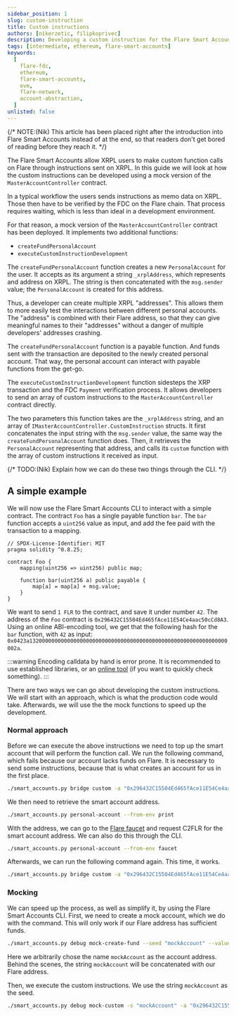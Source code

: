 ```yaml
---
sidebar_position: 1
slug: custom-instruction
title: Custom instructions
authors: [nikerzetic, filipkoprivec]
description: Developing a custom instruction for the Flare Smart Accounts.
tags: [intermediate, ethereum, flare-smart-accounts]
keywords:
  [
    flare-fdc,
    ethereum,
    flare-smart-accounts,
    evm,
    flare-network,
    account-abstraction,
  ]
unlisted: false
---
```


{/* NOTE:(Nik) This article has been placed right after the introduction into Flare Smart Accounts instead of at the end, so that readers don't get bored of reading before they reach it. */}


The Flare Smart Accounts allow XRPL users to make custom function calls on Flare through instructions sent on XRPL.
In this guide we will look at how the custom instructions can be developed using a mock version of the `MasterAccountController` contract.

In a typical workflow the users sends instructions as memo data on XRPL.
Those then have to be verified by the FDC on the Flare chain.
That process requires waiting, which is less than ideal in a development environment.

For that reason, a mock version of the `MasterAccountController` contract has been deployed.
It implements two additional functions:

- `createFundPersonalAccount`
- `executeCustomInstructionDevelopment`

The `createFundPersonalAccount` function creates a new `PersonalAccount` for the user.
It accepts as its argument a string `_xrplAddress`, which represents and address on XRPL.
The string is then concatenated with the `msg.sender` value;
the `PersonalAccount` is created for this address.

Thus, a developer can create multiple XRPL "addresses".
This allows them to more easily test the interactions between different personal accounts.
The "address" is combined with their Flare address, so that they can give meaningful names to their "addresses" without a danger of multiple developers' addresses crashing.

The `createFundPersonalAccount` function is a payable function.
And funds sent with the transaction are deposited to the newly created personal account.
That way, the personal account can interact with payable functions from the get-go.

The `executeCustomInstructionDevelopment` function sidesteps the XRP transaction and the FDC `Payment` verification process.
It allows developers to send an array of custom instructions to the `MasterAccountController` contract directly.

The two parameters this function takes are the `_xrplAddress` string, and an array of `IMasterAccountController.CustomInstruction` structs.
It first concatenates the input string with the `msg.sender` value, the same way the `createFundPersonalAccount` function does.
Then, it retrieves the `PersonalAccount` representing that address, and calls its `custom` function with the array of custom instructions it received as input.

{/* TODO:(Nik) Explain how we can do these two things through the CLI. */}

## A simple example

We will now use the Flare Smart Accounts CLI to interact with a simple contract.
The contract `Foo` has a single payable function `bar`.
The `bar` function accepts a `uint256` value as input, and add the fee paid with the transaction to a mapping.

```Solidity
// SPDX-License-Identifier: MIT
pragma solidity ^0.8.25;

contract Foo {
    mapping(uint256 => uint256) public map;

    function bar(uint256 a) public payable {
        map[a] = map[a] + msg.value;
    }
}
```

We want to send `1 FLR` to the contract, and save it under number `42`.
The address of the `Foo` contract is `0x296432C15504Ed465fAce11E54Ce4aac50cCd8A3`.
Using an online ABI-encoding tool, we get that the following hash for the `bar` function, with `42` as input: `0x0423a132000000000000000000000000000000000000000000000000000000000000002a`.

:::warning
Encoding calldata by hand is error prone.
It is recommended to use established libraries, or an [online tool](https://abi.hashex.org/) (if you want to quickly check something).
:::

There are two ways we can go about developing the custom instructions.
We will start with an approach, which is what the production code would take.
Afterwards, we will use the the mock functions to speed up the development.

### Normal approach

Before we can execute the above instructions we need to top up the smart account that will perform the function call.
We run the following command, which fails because our account lacks funds on Flare.
It is necessary to send some instructions, because that is what creates an account for us in the first place.

```sh
./smart_accounts.py bridge custom -a "0x296432C15504Ed465fAce11E54Ce4aac50cCd8A3" -v 1 -d "0423a132000000000000000000000000000000000000000000000000000000000000002a"
```

We then need to retrieve the smart account address.

```sh
./smart_accounts.py personal-account --from-env print
```

With the address, we can go to the [Flare faucet](https://faucet.flare.network/coston2) and request C2FLR for the smart account address.
We can also do this through the CLI.

```sh
./smart_accounts.py personal-account --from-env faucet
```

Afterwards, we can run the following command again.
This time, it works.

```sh
./smart_accounts.py bridge custom -a "0x296432C15504Ed465fAce11E54Ce4aac50cCd8A3" -v 1 -d "0423a132000000000000000000000000000000000000000000000000000000000000002a"
```

### Mocking

We can speed up the process, as well as simplify it, by using the Flare Smart Accounts CLI.
First, we need to create a mock account, which we do with the command.
This will only work if our Flare address has sufficient funds.

```sh
./smart_accounts.py debug mock-create-fund --seed "mockAccount" --value 1
```

Here we arbitrarily chose the name `mockAccount` as the account address.
Behind the scenes, the string `mockAccount` will be concatenated with our Flare address.

Then, we execute the custom instructions.
We use the string `mockAccount` as the seed.

```sh
./smart_accounts.py debug mock-custom -s "mockAccount" -a "0x296432C15504Ed465fAce11E54Ce4aac50cCd8A3" -v 1 -d "0423a132000000000000000000000000000000000000000000000000000000000000002a"
```
